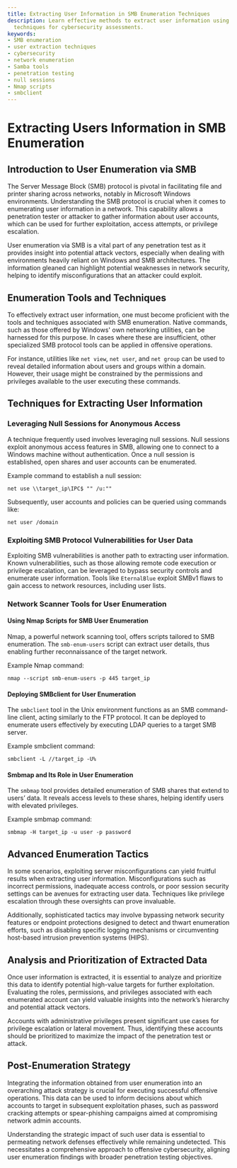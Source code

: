 ```yaml
---
title: Extracting User Information in SMB Enumeration Techniques
description: Learn effective methods to extract user information using SMB enumeration
  techniques for cybersecurity assessments.
keywords:
- SMB enumeration
- user extraction techniques
- cybersecurity
- network enumeration
- Samba tools
- penetration testing
- null sessions
- Nmap scripts
- smbclient
---
```


# Extracting Users Information in SMB Enumeration

## Introduction to User Enumeration via SMB

The Server Message Block (SMB) protocol is pivotal in facilitating file and printer sharing across networks, notably in Microsoft Windows environments. Understanding the SMB protocol is crucial when it comes to enumerating user information in a network. This capability allows a penetration tester or attacker to gather information about user accounts, which can be used for further exploitation, access attempts, or privilege escalation.

User enumeration via SMB is a vital part of any penetration test as it provides insight into potential attack vectors, especially when dealing with environments heavily reliant on Windows and SMB architectures. The information gleaned can highlight potential weaknesses in network security, helping to identify misconfigurations that an attacker could exploit.

## Enumeration Tools and Techniques

To effectively extract user information, one must become proficient with the tools and techniques associated with SMB enumeration. Native commands, such as those offered by Windows' own networking utilities, can be harnessed for this purpose. In cases where these are insufficient, other specialized SMB protocol tools can be applied in offensive operations.

For instance, utilities like `net view`, `net user`, and `net group` can be used to reveal detailed information about users and groups within a domain. However, their usage might be constrained by the permissions and privileges available to the user executing these commands.

## Techniques for Extracting User Information

### Leveraging Null Sessions for Anonymous Access

A technique frequently used involves leveraging null sessions. Null sessions exploit anonymous access features in SMB, allowing one to connect to a Windows machine without authentication. Once a null session is established, open shares and user accounts can be enumerated. 

Example command to establish a null session:
```shell
net use \\target_ip\IPC$ "" /u:""
```
Subsequently, user accounts and policies can be queried using commands like:
```shell
net user /domain
```

### Exploiting SMB Protocol Vulnerabilities for User Data

Exploiting SMB vulnerabilities is another path to extracting user information. Known vulnerabilities, such as those allowing remote code execution or privilege escalation, can be leveraged to bypass security controls and enumerate user information. Tools like `EternalBlue` exploit SMBv1 flaws to gain access to network resources, including user lists.

### Network Scanner Tools for User Enumeration

#### Using Nmap Scripts for SMB User Enumeration

Nmap, a powerful network scanning tool, offers scripts tailored to SMB enumeration. The `smb-enum-users` script can extract user details, thus enabling further reconnaissance of the target network.

Example Nmap command:
```shell
nmap --script smb-enum-users -p 445 target_ip
```

#### Deploying SMBclient for User Enumeration

The `smbclient` tool in the Unix environment functions as an SMB command-line client, acting similarly to the FTP protocol. It can be deployed to enumerate users effectively by executing LDAP queries to a target SMB server.

Example smbclient command:
```shell
smbclient -L //target_ip -U%
```

#### Smbmap and Its Role in User Enumeration

The `smbmap` tool provides detailed enumeration of SMB shares that extend to users’ data. It reveals access levels to these shares, helping identify users with elevated privileges.

Example smbmap command:
```shell
smbmap -H target_ip -u user -p password
```

## Advanced Enumeration Tactics

In some scenarios, exploiting server misconfigurations can yield fruitful results when extracting user information. Misconfigurations such as incorrect permissions, inadequate access controls, or poor session security settings can be avenues for extracting user data. Techniques like privilege escalation through these oversights can prove invaluable.

Additionally, sophisticated tactics may involve bypassing network security features or endpoint protections designed to detect and thwart enumeration efforts, such as disabling specific logging mechanisms or circumventing host-based intrusion prevention systems (HIPS).

## Analysis and Prioritization of Extracted Data

Once user information is extracted, it is essential to analyze and prioritize this data to identify potential high-value targets for further exploitation. Evaluating the roles, permissions, and privileges associated with each enumerated account can yield valuable insights into the network’s hierarchy and potential attack vectors.

Accounts with administrative privileges present significant use cases for privilege escalation or lateral movement. Thus, identifying these accounts should be prioritized to maximize the impact of the penetration test or attack.

## Post-Enumeration Strategy

Integrating the information obtained from user enumeration into an overarching attack strategy is crucial for executing successful offensive operations. This data can be used to inform decisions about which accounts to target in subsequent exploitation phases, such as password cracking attempts or spear-phishing campaigns aimed at compromising network admin accounts.

Understanding the strategic impact of such user data is essential to permeating network defenses effectively while remaining undetected. This necessitates a comprehensive approach to offensive cybersecurity, aligning user enumeration findings with broader penetration testing objectives.